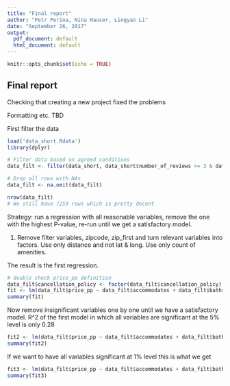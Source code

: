 ```yaml
---
title: "Final report"
author: "Petr Perina, Nina Hauser, Lingyao Li"
date: "September 26, 2017"
output:
  pdf_document: default
  html_document: default
---
```


```r
knitr::opts_chunk$set(echo = TRUE)
```

## Final report

Checking that creating a new project fixed the problems

Formatting etc. TBD

First filter the data

```r
load('data_short.Rdata')
library(dplyr)

# Filter data based on agreed conditions
data_filt <- filter(data_short, data_short$number_of_reviews >= 3 & data_short$property_type == "Apartment" & data_short$room_type == "Private room")

# Drop all rows with NAs
data_filt <- na.omit(data_filt)

nrow(data_filt)
# We still have 7259 rows which is pretty decent
```
Strategy: run a regression with all reasonable variables, remove the one with the highest P-value, re-run until we get a satisfactory model.

1) Remove filter variables, zipcode, zip_first and turn relevant variables into factors. Use only distance and not lat & long. Use only count of amenities.

The result is the first regression.
```r
# double check price_pp definition
data_filt$cancellation_policy <- factor(data_filt$cancellation_policy)
fit <- lm(data_filt$price_pp ~ data_filt$accommodates + data_filt$bathrooms + data_filt$bedrooms + data_filt$beds + data_filt$guests_included + data_filt$minimum_nights + data_filt$number_of_reviews + data_filt$review_scores_rating + data_filt$review_scores_accuracy + data_filt$review_scores_cleanliness + data_filt$review_scores_checkin + data_filt$review_scores_communication + data_filt$review_scores_location + data_filt$review_scores_value + data_filt$instant_bookable + data_filt$cancellation_policy + data_filt$distance + data_filt$amenities_count)
summary(fit)
```
Now remove insignificant variables one by one until we have a satisfactory model. R^2 of the first model in which all variables are significant at the 5% level is only 0.28
```r
fit2 <- lm(data_filt$price_pp ~ data_filt$accommodates + data_filt$bathrooms + data_filt$bedrooms + data_filt$guests_included + data_filt$review_scores_rating + data_filt$review_scores_accuracy + data_filt$review_scores_cleanliness + data_filt$review_scores_location + data_filt$review_scores_value + data_filt$distance + data_filt$amenities_count)
summary(fit2)
```

If we want to have all variables significant at 1% level this is what we get
```r
fit3 <- lm(data_filt$price_pp ~ data_filt$accommodates + data_filt$bathrooms + data_filt$bedrooms + data_filt$guests_included + data_filt$review_scores_rating + data_filt$review_scores_cleanliness + data_filt$review_scores_location + data_filt$review_scores_value + data_filt$distance + data_filt$amenities_count)
summary(fit3)
```

